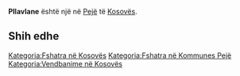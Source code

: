 {{Fshat në 
 | Emri                = Pllavlane
 | EmriAlt                = 
 | NAME_SHORT_FORM=      
 | NAME_GENERIC=      
 | NAME_SORT_NAME_RO=      PLLAVLANE
 | FULL_NAME_RO = Pllavlane
 | FULL_NAME_ND_RO=Pllavlane
 | SORT_NAME_RG=PLLAVLANE
 | FULL_NAME_RG=Pllavlane
 | FULL_NAME_ND_RG=Pllavlane
 | SRP_NAME_SHORT_FORM=      
 | SRP_NAME_GENERIC=      
 | SRP_NAME_SORT_NAME_RO=      
 | SRP_FULL_NAME_RO = 
 | SRP_FULL_NAME_ND_RO=
 | SRP_SORT_NAME_RG=
 | SRP_FULL_NAME_RG=
 | SRP_FULL_NAME_ND_RG=
 | Emri (Rasa dhanore) = 
 | Figura              = 
 | Shteti              = Kosovo
 | Komuna              = Pejë
 | Kodi postar         = 
 | Sipërfaqja          = 

 | Popullsia           = 

 | Regj. i popullsisë  = 
 | Dend. e popullsisë  = 
 | Faqja zyrtare       = 
 <!--- Koordinatat ----> 
 | Gjerësia            = 42.656667
 | Gjatësia            = 20.361111
 | Lartësia            = 
}}
'''Pllavlane''' është një [[]] në [[Pejë]] të [[Kosovës]].

<!-- == Gjeografia == -->
<!-- == Historia == -->
<!-- == Demografia == -->
== Shih edhe ==
{{Komuna Pejë}}
{{Kosovo-Administrata-Cung}}

[[Kategoria:Fshatra në Kosovës]]
[[Kategoria:Fshatra në Kommunes Pejë]]
[[Kategoria:Vendbanime në Kosovës]]